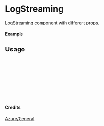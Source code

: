 
<Meta of={LogStreaming} title="Azure/General/LogStreaming" />

# LogStreaming

LogStreaming component with different props.

#### Example

<Canvas of={LogStreaming.Primary} />

## Usage

```ts
import { LogStreaming } from "yadl-ui";

const Example = () => {
  return (
      <LogStreaming />
  );
};

export default Example;
```

#### Credits
[Azure/General](https://learn.microsoft.com/en-us/azure/architecture/icons/)
